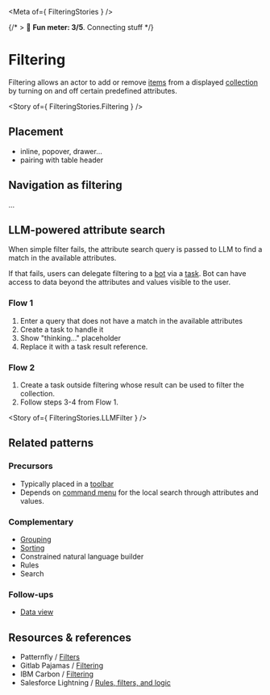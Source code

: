 
<Meta of={ FilteringStories } />

{/* > 🙂 **Fun meter: 3/5**. Connecting stuff */}

# Filtering

Filtering allows an actor to add or remove [items](../?path=/docs/concepts-item--docs) from a displayed [collection](../?path=/docs/concepts-collection--docs) by turning on and off certain predefined attributes.

<Story of={ FilteringStories.Filtering } />

## Placement

- inline, popover, drawer...
- pairing with table header

## Navigation as filtering

...

## LLM-powered attribute search

When simple filter fails, the attribute search query is passed to LLM to find a match in the available attributes.

If that fails, users can delegate filtering to a [bot](../?path=/docs/patterns-intelligence-bot--docs) via a [task](../?path=/docs/concepts-task--docs). Bot can have access to data beyond the attributes and values visible to the user.

### Flow 1

1. Enter a query that does not have a match in the available attributes
2. Create a task to handle it
3. Show "thinking..." placeholder
4. Replace it with a task result reference.

### Flow 2

1. Create a task outside filtering whose result can be used to filter the collection.
2. Follow steps 3-4 from Flow 1.

<Story of={ FilteringStories.LLMFilter } />

## Related patterns

### Precursors

- Typically placed in a [toolbar](../?path=/docs/compositions-toolbar--docs)
- Depends on [command menu](../?path=/docs/patterns-interaction-command-menu--docs) for the local search through attributes and values.


### Complementary

- [Grouping](../?path=/docs/compositions-browsing-sensemaking-grouping--docs)
- [Sorting](../?path=/docs/compositions-browsing-sensemaking-sorting--docs)
- Constrained natural language builder
- Rules
- Search

### Follow-ups

- [Data view](../?path=/docs/compositions-data-view--docs)

## Resources & references

- Patternfly / [Filters](https://www.patternfly.org/patterns/filters/design-guidelines)
- Gitlab Pajamas / [Filtering](https://design.gitlab.com/patterns/filtering/)
- IBM Carbon / [Filtering](https://carbondesignsystem.com/patterns/filtering/)
- Salesforce Lightning / [Rules, filters, and logic](https://www.lightningdesignsystem.com/2e1ef8501/p/58ff5f-rules-filters-and-logic/)